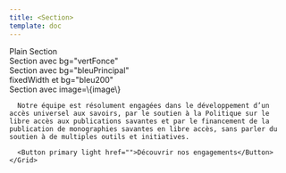 ```yaml
---
title: <Section>
template: doc
---
```



<Section>
  <Typography variant="h2" component="h2">Plain Section</Typography>
</Section>

<Section bg="vertFonce">
  <Typography variant="h2" component="h2">Section avec bg="vertFonce"</Typography>
</Section>

<Section bg="bleuPrincipal">
  <Typography variant="h2" component="h2">Section avec bg="bleuPrincipal"</Typography>
</Section>

<Section bg="bleu200" fixedWidth>
  <Typography variant="h2" component="h2">fixedWidth et bg="bleu200"</Typography>
</Section>

<Section image={image} sx={{backgroundPosition: '60% 50%'}}>
  <Grid container>
    <Grid size={{xs: 12, md: 6}} offset={{md:6}}>
      <Typography variant="h2" component="h2">Section avec image=\{image\}</Typography>

      Notre équipe est résolument engagées dans le développement d’un accès universel aux savoirs, par le soutien à la Politique sur le libre accès aux publications savantes et par le financement de la publication de monographies savantes en libre accès, sans parler du soutien à de multiples outils et initiatives.

      <Button primary light href="">Découvrir nos engagements</Button>
    </Grid>
  </Grid>
</Section>
